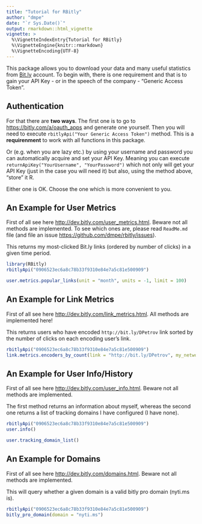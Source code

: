 ```yaml
---
title: "Tutorial for RBitly"
author: "dmpe"
date: "`r Sys.Date()`"
output: rmarkdown::html_vignette
vignette: >
  %\VignetteIndexEntry{Tutorial for RBitly}
  %\VignetteEngine{knitr::rmarkdown}
  %\VignetteEncoding{UTF-8}
---
```


This package allows you to download your data and many useful statistics from [Bit.ly](https://www.bit.ly) account. To begin with, there is one requirement and that is to gain your API Key - or in the speech of the company - "Generic Access Token". 

## Authentication

For that there are **two ways**. The first one is to go to <https://bitly.com/a/oauth_apps> and generate one yourself. Then you will need to execute `rbitlyApi("Your Generic Access Token")` method. This is a **requirenment** to work with all functions in this package. 

Or (e.g. when you are lazy etc.) by using your username and password you can automatically acquire and set your API Key. Meaning you can execute `returnApiKey("YourUsername", "YourPassword")` which not only will get your API Key (just in the case you will need it) but also, using the method above, "store" it R. 

Either one is OK. Choose the one which is more convenient to you. 


## An Example for User Metrics

First of all see here <http://dev.bitly.com/user_metrics.html>. Beware not all methods are implemented. To see which ones are, please read `ReadMe.md` file (and file an issue <https://github.com/dmpe/rbitly/issues>).

This returns my most-clicked Bit.ly links (ordered by number of clicks) in a given time period.

```r
library(RBitly)
rbitlyApi("0906523ec6a8c78b33f9310e84e7a5c81e500909")

user.metrics.popular_links(unit = "month", units = -1, limit = 100)
```


## An Example for Link Metrics

First of all see here <http://dev.bitly.com/link_metrics.html>. All methods are implemented here!

This returns users who have encoded `http://bit.ly/DPetrov` link sorted by the number of clicks on each encoding user's link.

```r
rbitlyApi("0906523ec6a8c78b33f9310e84e7a5c81e500909")
link.metrics.encoders_by_count(link = "http://bit.ly/DPetrov", my_network = "false", limit = 100)
```


## An Example for User Info/History

First of all see here <http://dev.bitly.com/user_info.html>. Beware not all methods are implemented. 

The first method returns an information about myself, whereas the second one returns a list of tracking domains I have configured (I have none).

```r
rbitlyApi("0906523ec6a8c78b33f9310e84e7a5c81e500909")
user.info()

user.tracking_domain_list()
```


## An Example for Domains

First of all see here <http://dev.bitly.com/domains.html>. Beware not all methods are implemented. 

This will query whether a given domain is a valid bitly pro domain (nyti.ms is). 

```r
rbitlyApi("0906523ec6a8c78b33f9310e84e7a5c81e500909")
bitly_pro_domain(domain = "nyti.ms")
```

